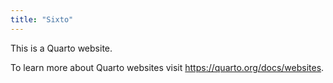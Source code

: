 ```yaml
---
title: "Sixto"
---
```


This is a Quarto website.

To learn more about Quarto websites visit <https://quarto.org/docs/websites>.
